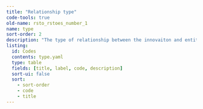 ```yaml
---
title: "Relationship type"
code-tools: true
old-name: rsto_rstoes_number_1
name: type
sort-order: 2
description: "The type of relationship between the innovaiton and entity"
listing:
  id: Codes
  contents: type.yaml
  type: table
  fields: [title, label, code, description]
  sort-ui: false
  sort:
    - sort-order
    - code
    - title
---
```


:::{ #Codes }
:::
